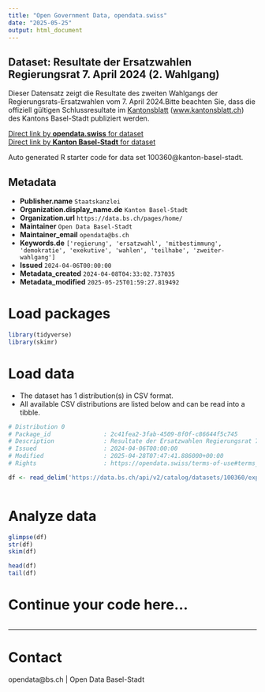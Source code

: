 ```yaml
---
title: "Open Government Data, opendata.swiss"
date: "2025-05-25"
output: html_document
---
```


## Dataset: Resultate der Ersatzwahlen Regierungsrat 7. April 2024 (2. Wahlgang)

Dieser Datensatz zeigt die Resultate des zweiten Wahlgangs der Regierungsrats-Ersatzwahlen vom 7. April 2024.Bitte beachten Sie, dass die offiziell gültigen Schlussresultate im [Kantonsblatt](https://www.kantonsblatt.ch/#!/search/publications) ([www.kantonsblatt.ch](https://www.kantonsblatt.ch/#!/search/publications)) des Kantons Basel-Stadt publiziert werden.

[Direct link by **opendata.swiss** for dataset](https://opendata.swiss/de/dataset/resultate-der-ersatzwahl-regierungsrat-7-april-2024-2-wahlgang)<br>
[Direct link by **Kanton Basel-Stadt** for dataset](https://data.bs.ch/explore/dataset/100360/)

Auto generated R starter code for data set 100360@kanton-basel-stadt.

## Metadata

- **Publisher.name** `Staatskanzlei`
- **Organization.display_name.de** `Kanton Basel-Stadt`
- **Organization.url** `https://data.bs.ch/pages/home/`
- **Maintainer** `Open Data Basel-Stadt`
- **Maintainer_email** `opendata@bs.ch`
- **Keywords.de** `['regierung', 'ersatzwahl', 'mitbestimmung', 'demokratie', 'exekutive', 'wahlen', 'teilhabe', 'zweiter-wahlgang']`
- **Issued** `2024-04-06T00:00:00`
- **Metadata_created** `2024-04-08T04:33:02.737035`
- **Metadata_modified** `2025-05-25T01:59:27.819492`


# Load packages

```r

library(tidyverse)
library(skimr)

```

# Load data

-   The dataset has 1 distribution(s) in CSV format.
-   All available CSV distributions are listed below and can be read into a tibble.

```r

# Distribution 0
# Package_id               : 2c41fea2-3fab-4509-8f0f-c86644f5c745
# Description              : Resultate der Ersatzwahlen Regierungsrat 7. April 2024 (2. Wahlgang) (csv)
# Issued                   : 2024-04-06T00:00:00
# Modified                 : 2025-04-28T07:47:41.886000+00:00
# Rights                   : https://opendata.swiss/terms-of-use#terms_by

df <- read_delim('https://data.bs.ch/api/v2/catalog/datasets/100360/exports/csv?use_labels=true')



```

# Analyze data

```r

glimpse(df)
str(df)
skim(df)

head(df)
tail(df)

```

# Continue your code here...

```r

```

------------------------------------------------------------------------

# Contact

opendata@bs.ch | Open Data Basel-Stadt

